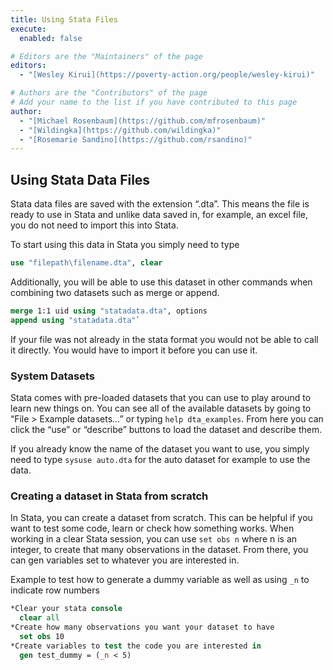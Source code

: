 ```yaml
---
title: Using Stata Files
execute: 
  enabled: false

# Editors are the "Maintainers" of the page
editors:
  - "[Wesley Kirui](https://poverty-action.org/people/wesley-kirui)"

# Authors are the "Contributors" of the page
# Add your name to the list if you have contributed to this page
author:
  - "[Michael Rosenbaum](https://github.com/mfrosenbaum)"
  - "[Wildingka](https://github.com/wildingka)"
  - "[Rosemarie Sandino](https://github.com/rsandino)"
---
```


## Using Stata Data Files

Stata data files are saved with the extension ".dta". This means the file is ready to use in Stata and unlike data saved in, for example, an excel file, you do not need to import this into Stata. 

To start using this data in Stata you simply need to type 

```stata
use "filepath\filename.dta", clear
```
 
Additionally, you will be able to use this dataset in other commands when combining two datasets such as merge or append. 

```stata
merge 1:1 uid using "statadata.dta", options
append using "statadata.dta"`
``` 
If your file was not already in the stata format you would not be able to call it directly. You would have to import it before you can use it.

### System Datasets 
Stata comes with pre-loaded datasets that you can use to play around to learn new things on. 
You can see all of the available datasets by going to "File > Example datasets..." or typing `help dta_examples`. From here you can click the "use" or "describe" buttons to load the dataset and describe them. 

If you already know the name of the dataset you want to use, you simply need to type `sysuse auto.dta` for the auto dataset for example to use the data. 

### Creating a dataset in Stata from scratch 
In Stata, you can create a dataset from scratch. This can be helpful if you want to test some code, learn or check how something works. 
When working in a clear Stata session, you can use `set obs n` where n is an integer, to create that many observations in the dataset. From there, you can gen variables set to whatever you are interested in. 

Example to test how to generate a dummy variable as well as using `_n` to indicate row numbers

```stata
*Clear your stata console
  clear all 
*Create how many observations you want your dataset to have
  set obs 10 
*Create variables to test the code you are interested in 
  gen test_dummy = (_n < 5) 
```